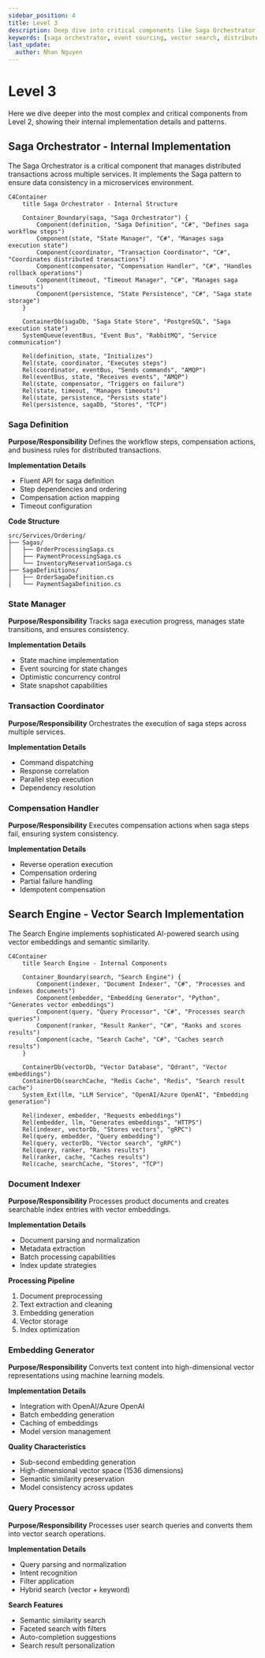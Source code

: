 ```yaml
---
sidebar_position: 4
title: Level 3
description: Deep dive into critical components like Saga Orchestrator, Event Sourcing Engine, and Vector Search implementation
keywords: [saga orchestrator, event sourcing, vector search, distributed transactions, compensation handler, semantic search]
last_update:
  author: Nhan Nguyen
---
```


# Level 3

Here we dive deeper into the most complex and critical components from Level 2, showing their internal implementation details and patterns.

## Saga Orchestrator - Internal Implementation

The Saga Orchestrator is a critical component that manages distributed transactions across multiple services. It implements the Saga pattern to ensure data consistency in a microservices environment.

```mermaid
C4Container
    title Saga Orchestrator - Internal Structure

    Container_Boundary(saga, "Saga Orchestrator") {
        Component(definition, "Saga Definition", "C#", "Defines saga workflow steps")
        Component(state, "State Manager", "C#", "Manages saga execution state")
        Component(coordinator, "Transaction Coordinator", "C#", "Coordinates distributed transactions")
        Component(compensator, "Compensation Handler", "C#", "Handles rollback operations")
        Component(timeout, "Timeout Manager", "C#", "Manages saga timeouts")
        Component(persistence, "State Persistence", "C#", "Saga state storage")
    }

    ContainerDb(sagaDb, "Saga State Store", "PostgreSQL", "Saga execution state")
    SystemQueue(eventBus, "Event Bus", "RabbitMQ", "Service communication")

    Rel(definition, state, "Initializes")
    Rel(state, coordinator, "Executes steps")
    Rel(coordinator, eventBus, "Sends commands", "AMQP")
    Rel(eventBus, state, "Receives events", "AMQP")
    Rel(state, compensator, "Triggers on failure")
    Rel(state, timeout, "Manages timeouts")
    Rel(state, persistence, "Persists state")
    Rel(persistence, sagaDb, "Stores", "TCP")
```

### Saga Definition

**Purpose/Responsibility**
Defines the workflow steps, compensation actions, and business rules for distributed transactions.

**Implementation Details**

- Fluent API for saga definition
- Step dependencies and ordering
- Compensation action mapping
- Timeout configuration

**Code Structure**

```
src/Services/Ordering/
├── Sagas/
│   ├── OrderProcessingSaga.cs
│   ├── PaymentProcessingSaga.cs
│   └── InventoryReservationSaga.cs
├── SagaDefinitions/
│   ├── OrderSagaDefinition.cs
│   └── PaymentSagaDefinition.cs
```

### State Manager

**Purpose/Responsibility**
Tracks saga execution progress, manages state transitions, and ensures consistency.

**Implementation Details**

- State machine implementation
- Event sourcing for state changes
- Optimistic concurrency control
- State snapshot capabilities

### Transaction Coordinator

**Purpose/Responsibility**
Orchestrates the execution of saga steps across multiple services.

**Implementation Details**

- Command dispatching
- Response correlation
- Parallel step execution
- Dependency resolution

### Compensation Handler

**Purpose/Responsibility**
Executes compensation actions when saga steps fail, ensuring system consistency.

**Implementation Details**

- Reverse operation execution
- Compensation ordering
- Partial failure handling
- Idempotent compensation

## Search Engine - Vector Search Implementation

The Search Engine implements sophisticated AI-powered search using vector embeddings and semantic similarity.

```mermaid
C4Container
    title Search Engine - Internal Components

    Container_Boundary(search, "Search Engine") {
        Component(indexer, "Document Indexer", "C#", "Processes and indexes documents")
        Component(embedder, "Embedding Generator", "Python", "Generates vector embeddings")
        Component(query, "Query Processor", "C#", "Processes search queries")
        Component(ranker, "Result Ranker", "C#", "Ranks and scores results")
        Component(cache, "Search Cache", "C#", "Caches search results")
    }

    ContainerDb(vectorDb, "Vector Database", "Qdrant", "Vector embeddings")
    ContainerDb(searchCache, "Redis Cache", "Redis", "Search result cache")
    System_Ext(llm, "LLM Service", "OpenAI/Azure OpenAI", "Embedding generation")

    Rel(indexer, embedder, "Requests embeddings")
    Rel(embedder, llm, "Generates embeddings", "HTTPS")
    Rel(indexer, vectorDb, "Stores vectors", "gRPC")
    Rel(query, embedder, "Query embedding")
    Rel(query, vectorDb, "Vector search", "gRPC")
    Rel(query, ranker, "Ranks results")
    Rel(ranker, cache, "Caches results")
    Rel(cache, searchCache, "Stores", "TCP")
```

### Document Indexer

**Purpose/Responsibility**
Processes product documents and creates searchable index entries with vector embeddings.

**Implementation Details**

- Document parsing and normalization
- Metadata extraction
- Batch processing capabilities
- Index update strategies

**Processing Pipeline**

1. Document preprocessing
2. Text extraction and cleaning
3. Embedding generation
4. Vector storage
5. Index optimization

### Embedding Generator

**Purpose/Responsibility**
Converts text content into high-dimensional vector representations using machine learning models.

**Implementation Details**

- Integration with OpenAI/Azure OpenAI
- Batch embedding generation
- Caching of embeddings
- Model version management

**Quality Characteristics**

- Sub-second embedding generation
- High-dimensional vector space (1536 dimensions)
- Semantic similarity preservation
- Model consistency across updates

### Query Processor

**Purpose/Responsibility**
Processes user search queries and converts them into vector search operations.

**Implementation Details**

- Query parsing and normalization
- Intent recognition
- Filter application
- Hybrid search (vector + keyword)

**Search Features**

- Semantic similarity search
- Faceted search with filters
- Auto-completion suggestions
- Search result personalization

